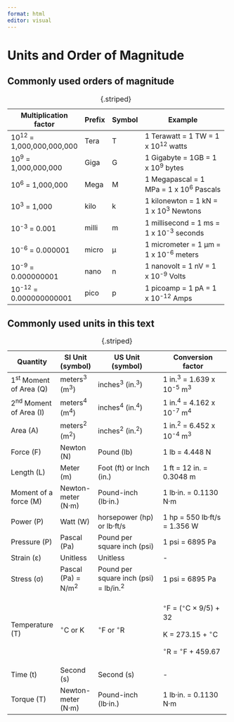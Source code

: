 ```yaml
---
format: html
editor: visual
---
```


# Units and Order of Magnitude {#sec-units-and-order-of-magnitude}

## Commonly used orders of magnitude

+----------------------------+-----------+-----------+-------------------------------------------+
| Multiplication factor      | Prefix    | Symbol    | Example                                   |
+============================+===========+===========+===========================================+
| 10^12^ = 1,000,000,000,000 | Tera      | T         | 1 Terawatt = 1 TW = 1 x 10^12^ watts      |
+----------------------------+-----------+-----------+-------------------------------------------+
| 10^9^ = 1,000,000,000      | Giga      | G         | 1 Gigabyte = 1GB = 1 x 10^9^ bytes        |
+----------------------------+-----------+-----------+-------------------------------------------+
| 10^6^ = 1,000,000          | Mega      | M         | 1 Megapascal = 1 MPa = 1 x 10^6^ Pascals  |
+----------------------------+-----------+-----------+-------------------------------------------+
| 10^3^ = 1,000              | kilo      | k         | 1 kilonewton = 1 kN = 1 x 10^3^ Newtons   |
+----------------------------+-----------+-----------+-------------------------------------------+
| 10^-3^ = 0.001             | milli     | m         | 1 millisecond = 1 ms = 1 x 10^-3^ seconds |
+----------------------------+-----------+-----------+-------------------------------------------+
| 10^-6^ = 0.000001          | micro     | µ         | 1 micrometer = 1 µm = 1 x 10^-6^ meters   |
+----------------------------+-----------+-----------+-------------------------------------------+
| 10^-9^ = 0.000000001       | nano      | n         | 1 nanovolt = 1 nV = 1 x 10^-9^ Volts      |
+----------------------------+-----------+-----------+-------------------------------------------+
| 10^-12^ = 0.000000000001   | pico      | p         | 1 picoamp = 1 pA = 1 x 10^-12^ Amps       |
+----------------------------+-----------+-----------+-------------------------------------------+

: {.striped}

## Commonly used units in this text

+--------------------------+----------------------+-----------------------------------------+-------------------------------------------+
| Quantity                 | SI Unit (symbol)     | US Unit (symbol)                        | Conversion factor                         |
+==========================+======================+=========================================+===========================================+
| 1^st^ Moment of Area (Q) | meters^3^ (m^3^)     | inches^3^ (in.^3^)                      | 1 in.^3^ = 1.639 x 10^-5^ m^3^            |
+--------------------------+----------------------+-----------------------------------------+-------------------------------------------+
| 2^nd^ Moment of Area (I) | meters^4^ (m^4^)     | inches^4^ (in.^4^)                      | 1 in.^4^ = 4.162 x 10^-7^ m^4^            |
+--------------------------+----------------------+-----------------------------------------+-------------------------------------------+
| Area (A)                 | meters^2^ (m^2^)     | inches^2^ (in.^2^)                      | 1 in.^2^ = 6.452 x 10^-4^ m^3^            |
+--------------------------+----------------------+-----------------------------------------+-------------------------------------------+
| Force (F)                | Newton (N)           | Pound (lb)                              | 1 lb = 4.448 N                            |
+--------------------------+----------------------+-----------------------------------------+-------------------------------------------+
| Length (L)               | Meter (m)            | Foot (ft) or Inch (in.)                 | 1 ft = 12 in. = 0.3048 m                  |
+--------------------------+----------------------+-----------------------------------------+-------------------------------------------+
| Moment of a force (M)    | Newton-meter (N·m)   | Pound-inch (lb·in.)                     | 1 lb·in. = 0.1130 N·m                     |
+--------------------------+----------------------+-----------------------------------------+-------------------------------------------+
| Power (P)                | Watt (W)             | horsepower (hp) or lb·ft/s              | 1 hp = 550 lb·ft/s = 1.356 W              |
+--------------------------+----------------------+-----------------------------------------+-------------------------------------------+
| Pressure (P)             | Pascal (Pa)          | Pound per square inch (psi)             | 1 psi = 6895 Pa                           |
+--------------------------+----------------------+-----------------------------------------+-------------------------------------------+
| Strain (ε)               | Unitless             | Unitless                                | \-                                        |
+--------------------------+----------------------+-----------------------------------------+-------------------------------------------+
| Stress (σ)               | Pascal (Pa) = N/m^2^ | Pound per square inch (psi) = lb/in.^2^ | 1 psi = 6895 Pa                           |
+--------------------------+----------------------+-----------------------------------------+-------------------------------------------+
| Temperature (T)          | $^\circ$C or K       | $^\circ$F or $^\circ$R                  | $^\circ$F = ($^\circ$C $\times$ 9/5) + 32 |
|                          |                      |                                         |                                           |
|                          |                      |                                         | K = 273.15 + $^\circ$C                    |
|                          |                      |                                         |                                           |
|                          |                      |                                         | $^\circ$R = $^\circ$F + 459.67            |
+--------------------------+----------------------+-----------------------------------------+-------------------------------------------+
| Time (t)                 | Second (s)           | Second (s)                              | \-                                        |
+--------------------------+----------------------+-----------------------------------------+-------------------------------------------+
| Torque (T)               | Newton-meter (N·m)   | Pound-inch (lb·in.)                     | 1 lb·in. = 0.1130 N·m                     |
+--------------------------+----------------------+-----------------------------------------+-------------------------------------------+

: {.striped}

